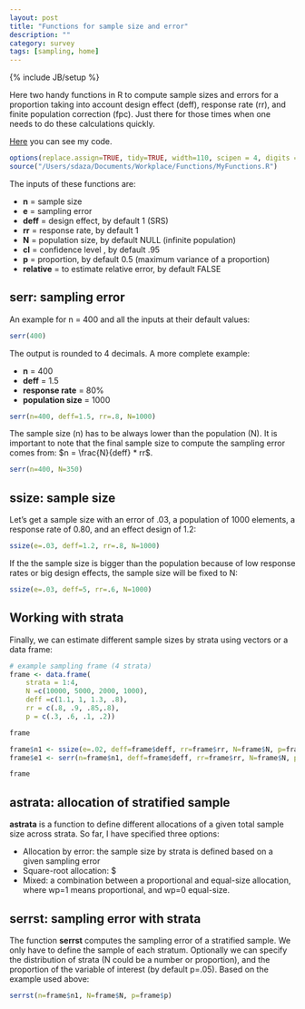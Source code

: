 ```yaml
---
layout: post
title: "Functions for sample size and error"
description: ""
category: survey
tags: [sampling, home]
---
```

{% include JB/setup %}

Here two handy functions in R to compute sample sizes and errors for a proportion taking into account design effect (deff), response rate (rr), and finite population correction (fpc). Just there for those times when one needs to do these calculations quickly.

[Here](https://gist.github.com/sdaza/7896840) you can see my code.

```r
options(replace.assign=TRUE, tidy=TRUE, width=110, scipen = 4, digits = 3)
source("/Users/sdaza/Documents/Workplace/Functions/MyFunctions.R")
```


The inputs of these functions are: 

- **n** = sample size
- **e** = sampling error
- **deff** = design effect, by default 1 (SRS)
- **rr** = response rate, by default 1
- **N** = population size, by default NULL (infinite population)
- **cl** = confidence level , by default .95  
- **p** = proportion, by default 0.5 (maximum variance of a proportion)
- **relative** = to estimate relative error, by default FALSE

## serr: sampling error

An example for n = 400 and all the inputs at their default values: 

```r
serr(400)
```

The output is rounded to 4 decimals. A more complete example: 

- **n** = 400
- **deff** = 1.5
- **response rate** = 80%
- **population size** = 1000 

```r
serr(n=400, deff=1.5, rr=.8, N=1000)
```

The sample size (n) has to be always lower than the population (N).  It is important to note that the final sample size to compute the sampling error comes from: $n = \frac{N}{deff} * rr$.

```r
serr(n=400, N=350)
```

## ssize: sample size
	
Let's get a sample size with an error of .03, a population of 1000 elements, a response rate of 0.80, and an effect design of 1.2: 

```r
ssize(e=.03, deff=1.2, rr=.8, N=1000)
```

If the the sample size is bigger than the population because of low response rates or big design effects, the sample size will be fixed to N: 

```r
ssize(e=.03, deff=5, rr=.6, N=1000)
```

## Working with strata

Finally, we can estimate different sample sizes by strata using vectors or a data frame: 

```r
# example sampling frame (4 strata)
frame <- data.frame(
	strata = 1:4, 
	N =c(10000, 5000, 2000, 1000), 
	deff =c(1.1, 1, 1.3, .8), 
	rr = c(.8, .9, .85,.8),
	p = c(.3, .6, .1, .2))
```

```r
frame
```

```r
frame$n1 <- ssize(e=.02, deff=frame$deff, rr=frame$rr, N=frame$N, p=frame$p)
frame$e1 <- serr(n=frame$n1, deff=frame$deff, rr=frame$rr, N=frame$N, p=frame$p)
```

```r
frame
```


## astrata: allocation of stratified sample

**astrata** is a function to define different allocations of a given total sample size across strata. So far, I have specified three options: 

- Allocation by error: the sample size by strata is defined based on a given sampling error
- Square-root allocation: $\frac{sqrt(N)}{sum(sqrt(N)}
- Mixed: a combination between a proportional and equal-size allocation, where wp=1 means proportional, and wp=0 equal-size.


## serrst: sampling error with strata 

The function **serrst** computes the sampling error of a stratified sample. We only have to define the sample of each stratum. Optionally we can specify the distribution of strata (N could be a number or proportion), and the proportion of the variable of interest (by default p=.05). Based on the example used above: 

```r
serrst(n=frame$n1, N=frame$N, p=frame$p)
```



